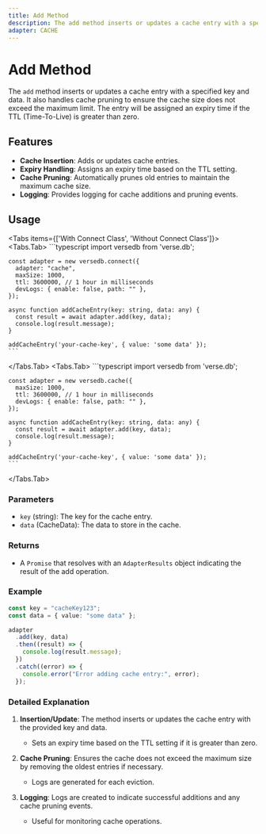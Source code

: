```yaml
---
title: Add Method
description: The add method inserts or updates a cache entry with a specified key and data, handling cache pruning to ensure size limits.
adapter: CACHE
---
```



# Add Method

The `add` method inserts or updates a cache entry with a specified key and data. It also handles cache pruning to ensure the cache size does not exceed the maximum limit. The entry will be assigned an expiry time if the TTL (Time-To-Live) is greater than zero.

## Features

- **Cache Insertion**: Adds or updates cache entries.
- **Expiry Handling**: Assigns an expiry time based on the TTL setting.
- **Cache Pruning**: Automatically prunes old entries to maintain the maximum cache size.
- **Logging**: Provides logging for cache additions and pruning events.

## Usage

<Tabs items={['With Connect Class', 'Without Connect Class']}>
  <Tabs.Tab>
    ```typescript
    import versedb from 'verse.db';
  
    const adapter = new versedb.connect({
      adapter: "cache",
      maxSize: 1000,
      ttl: 3600000, // 1 hour in milliseconds
      devLogs: { enable: false, path: "" },
    });
  
    async function addCacheEntry(key: string, data: any) {
      const result = await adapter.add(key, data);
      console.log(result.message);
    }
  
    addCacheEntry('your-cache-key', { value: 'some data' });
    ```
  
  </Tabs.Tab>
  <Tabs.Tab>
    ```typescript
    import versedb from 'verse.db';

    const adapter = new versedb.cache({
      maxSize: 1000,
      ttl: 3600000, // 1 hour in milliseconds
      devLogs: { enable: false, path: "" },
    });

    async function addCacheEntry(key: string, data: any) {
      const result = await adapter.add(key, data);
      console.log(result.message);
    }

    addCacheEntry('your-cache-key', { value: 'some data' });
    ```

  </Tabs.Tab>
</Tabs>

### Parameters

- `key` (string): The key for the cache entry.
- `data` (CacheData): The data to store in the cache.

### Returns

- A `Promise` that resolves with an `AdapterResults` object indicating the result of the add operation.

### Example

```typescript
const key = "cacheKey123";
const data = { value: "some data" };

adapter
  .add(key, data)
  .then((result) => {
    console.log(result.message);
  })
  .catch((error) => {
    console.error("Error adding cache entry:", error);
  });
```

### Detailed Explanation

1. **Insertion/Update**: The method inserts or updates the cache entry with the provided key and data.
   - Sets an expiry time based on the TTL setting if it is greater than zero.

2. **Cache Pruning**: Ensures the cache does not exceed the maximum size by removing the oldest entries if necessary.
   - Logs are generated for each eviction.

3. **Logging**: Logs are created to indicate successful additions and any cache pruning events.
   - Useful for monitoring cache operations.